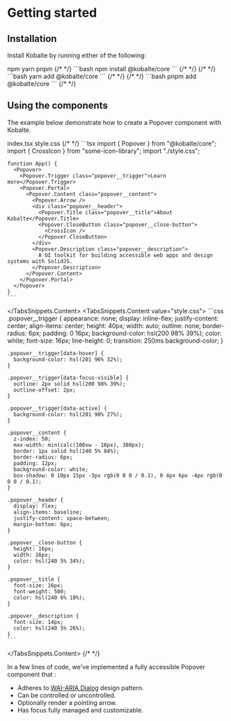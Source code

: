 
# Getting started

## Installation

Install Kobalte by running either of the following:

<TabsSnippets>
  <TabsSnippets.List>
    <TabsSnippets.Trigger value="npm">npm</TabsSnippets.Trigger>
    <TabsSnippets.Trigger value="yarn">yarn</TabsSnippets.Trigger>
    <TabsSnippets.Trigger value="pnpm">pnpm</TabsSnippets.Trigger>
  </TabsSnippets.List>
  <TabsSnippets.Content value="npm">
    {/* <!-- prettier-ignore-start --> */}
    ```bash
    npm install @kobalte/core
    ```
    {/* <!-- prettier-ignore-end --> */}
  </TabsSnippets.Content>
  <TabsSnippets.Content value="yarn">
    {/* <!-- prettier-ignore-start --> */}
    ```bash
    yarn add @kobalte/core
    ```
    {/* <!-- prettier-ignore-end --> */}
  </TabsSnippets.Content>
  <TabsSnippets.Content value="pnpm">
    {/* <!-- prettier-ignore-start --> */}
    ```bash
    pnpm add @kobalte/core
    ```
    {/* <!-- prettier-ignore-end --> */}
  </TabsSnippets.Content>
</TabsSnippets>

## Using the components

The example below demonstrate how to create a Popover component with Kobalte.

<Preview>
  <PopoverDemo />
</Preview>

<TabsSnippets>
  <TabsSnippets.List>
    <TabsSnippets.Trigger value="index.tsx">index.tsx</TabsSnippets.Trigger>
    <TabsSnippets.Trigger value="style.css">style.css</TabsSnippets.Trigger>
  </TabsSnippets.List>
  {/* <!-- prettier-ignore-start --> */}
  <TabsSnippets.Content value="index.tsx">
    ```tsx
    import { Popover } from "@kobalte/core";
    import { CrossIcon } from "some-icon-library";
    import "./style.css";

    function App() {
      <Popover>
        <Popover.Trigger class="popover__trigger">Learn more</Popover.Trigger>
        <Popover.Portal>
          <Popover.Content class="popover__content">
            <Popover.Arrow />
            <div class="popover__header">
              <Popover.Title class="popover__title">About Kobalte</Popover.Title>
              <Popover.CloseButton class="popover__close-button">
                <CrossIcon />
              </Popover.CloseButton>
            </div>
            <Popover.Description class="popover__description">
              A UI toolkit for building accessible web apps and design systems with SolidJS.
            </Popover.Description>
          </Popover.Content>
        </Popover.Portal>
      </Popover>
    }
    ```

  </TabsSnippets.Content>
  <TabsSnippets.Content value="style.css">
    ```css
    .popover__trigger {
      appearance: none;
      display: inline-flex;
      justify-content: center;
      align-items: center;
      height: 40px;
      width: auto;
      outline: none;
      border-radius: 6px;
      padding: 0 16px;
      background-color: hsl(200 98% 39%);
      color: white;
      font-size: 16px;
      line-height: 0;
      transition: 250ms background-color;
    }

    .popover__trigger[data-hover] {
      background-color: hsl(201 96% 32%);
    }

    .popover__trigger[data-focus-visible] {
      outline: 2px solid hsl(200 98% 39%);
      outline-offset: 2px;
    }

    .popover__trigger[data-active] {
      background-color: hsl(201 90% 27%);
    }

    .popover__content {
      z-index: 50;
      max-width: min(calc(100vw - 16px), 380px);
      border: 1px solid hsl(240 5% 84%);
      border-radius: 6px;
      padding: 12px;
      background-color: white;
      box-shadow: 0 10px 15px -3px rgb(0 0 0 / 0.1), 0 4px 6px -4px rgb(0 0 0 / 0.1);
    }

    .popover__header {
      display: flex;
      align-items: baseline;
      justify-content: space-between;
      margin-bottom: 6px;
    }

    .popover__close-button {
      height: 16px;
      width: 16px;
      color: hsl(240 5% 34%);
    }

    .popover__title {
      font-size: 16px;
      font-weight: 500;
      color: hsl(240 6% 10%);
    }

    .popover__description {
      font-size: 14px;
      color: hsl(240 5% 26%);
    }
    ```

  </TabsSnippets.Content>
  {/* <!-- prettier-ignore-end --> */}
</TabsSnippets>

In a few lines of code, we've implemented a fully accessible Popover component that :

- Adheres to [WAI-ARIA Dialog](https://www.w3.org/WAI/ARIA/apg/patterns/dialogmodal/) design pattern.
- Can be controlled or uncontrolled.
- Optionally render a pointing arrow.
- Has focus fully managed and customizable.
